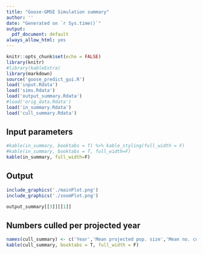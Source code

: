 ```yaml
---
title: "Goose-GMSE Simulation summary"
author: ''
date: "Generated on `r Sys.time()`"
output:
  pdf_document: default
always_allow_html: yes
---
```


```r
knitr::opts_chunk$set(echo = FALSE)
library(knitr)
#library(kableExtra)
library(markdown)
source('goose_predict_gui.R')
load('input.Rdata')
load('sims.Rdata')
load('output_summary.Rdata')
#load('orig_data.Rdata')
load('in_summary.Rdata')
load('cull_summary.Rdata')
```

## Input parameters
```r
#kable(in_summary, booktabs = T) %>% kable_styling(full_width = F)
#kable(in_summary, booktabs = T, full_width=F)
kable(in_summary, full_width=F)

```

## Output
```r
include_graphics('./mainPlot.png')
include_graphics('./zoomPlot.png')
```

```r
output_summary[[3]][[1]]
```

## Numbers culled per projected year
```r
names(cull_summary) <- c('Year','Mean projected pop. size','Mean no. culled','SD culled','Min. culled','Max. culled')
kable(cull_summary, booktabs = T, full_width = F)
```

<!-- ## Original data -->
<!-- ```{r orig} -->
<!-- kable(orig_data, booktabs = T, full_width=F) -->

<!-- ``` -->